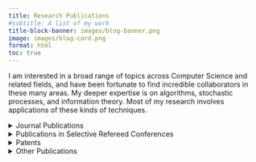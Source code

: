 ```yaml
---
title: Research Publications
#subtitle: A list of my work
title-block-banner: images/blog-banner.png
image: images/blog-card.png
format: html
toc: true
---
```

::: {.intro}

I am interested in a broad range of topics across Computer Science and
related fields, and have been fortunate to find incredible
collaborators in these many areas.  My deeper expertise is on
algorithms, stochastic processes, and information theory.  Most of my
research involves applications of these kinds of techniques.

:::

<!-- Keyword filter toolbar -->
<div id="keyword-filter"></div>
<div id="no-matches" class="callout callout-warning hidden">
  <div class="callout-body">
    <p>No publications match your current filters.</p>
  </div>
</div>

<!-- Publications list -->
<div id="pubs">

<details><summary>Journal Publications</summary>

* **[Efficient Algorithms for Neighbor Discovery in Wireless Networks](https://web.cs.umass.edu/publication/docs/2010/UM-CS-2010-066.pdf).**
  <span class="pub-topics" data-topics='["Wireless Networks"]' hidden></span>
  *Sudarshan Vasudevan, Micah Adler, Dennis Goeckel, Don Towsley.*
  IEEE/ACM Transactions on Networking. **21**(1): 69–83 (2013).

* **[Approximating Optimal Binary Decision Trees](https://www.cs.williams.edu/~heeringa/publications/approx2008.pdf).**
  <span class="pub-topics" data-topics='["Search Structures"]' hidden></span>
  *Micah Adler, Brent Heeringa.*
  Algorithmica **62**(3–4): 1112–1121 (2012).

* **[Algorithms for optimizing the bandwidth cost of content delivery](https://people.cs.umass.edu/~ramesh/Site/PUBLICATIONS_files/AdlerSV11.pdf).**
  <span class="pub-topics" data-topics='["Streaming Media & Content Distribution"]' hidden></span>
  *Micah Adler, Ramesh K. Sitaraman, Harish Venkataramani.*
  Computer Networks **55**(18): 4007–4020 (2011).

* **[On Exploiting Node‑Heterogeneous Clusters Optimally](https://graal.ens-lyon.fr/~lmarchal/scheduling/articles-2011/rosenberg_divisible_return_fifo.pdf).**
  <span class="pub-topics" data-topics='["Heterogeneous Clusters"]' hidden></span>
  *Micah Adler, Ying Gong, Arnold L. Rosenberg.*
  Theory Comput. Syst. **42**(4): 465–487 (2008).

* **[Passive‑Logging Attacks Against Anonymous Communications Systems](https://people.cs.georgetown.edu/~clay/research/pubs/wright-tissec-2008.pdf).**
  <span class="pub-topics" data-topics='["Anonymous Communication & Privacy"]' hidden></span>
  *Matthew K. Wright, Micah Adler, Brian Neil Levine, Clay Shields.*
  ACM Trans. Inf. Syst. Secur. **11**(2): 3:1–3:34 (2008).

* **[Tradeoffs in Probabilistic Packet Marking for IP Traceback](https://cse.buffalo.edu/~hungngo/classes/2003/Markov_Chains/papers/p407-adler.pdf).**
  <span class="pub-topics" data-topics='["IP Traceback & Packet Marking", "Lower Bounds & Complexity Theory"]' hidden></span>
  *Micah Adler.*
  Journal of the ACM **52**(2): 217–244 (2005).

* **[The Predecessor Attack: An Analysis of a Threat to Anonymous Communications Systems](https://www.freehaven.net/anonbib/cache/Wright:2004.pdf).**
  <span class="pub-topics" data-topics='["Anonymous Communication & Privacy"]' hidden></span>
  *Matthew K. Wright, Micah Adler, Brian N. Levine, Clay Shields.*
  ACM Transactions on Information and System Security **7**(4) (2005).

* **[Pricing Multicasting in More Flexible Network Models](https://dna-pubs.cs.columbia.edu/uploads/37365814-c1cb-40d8-8d8f-ddb54ef0639a.pdf).**
  <span class="pub-topics" data-topics='["Multicasting"]' hidden></span>
  *Micah Adler, Dan Rubenstein.*
  Transactions on Algorithms **1**(1) (2005).

* **[Tight Bounds for the Performance of Longest in System on DAGs](https://www.irif.fr/~adiro/publ/AR.pdf).**
  <span class="pub-topics" data-topics='["Scheduling & Queues"]' hidden></span>
  *Micah Adler, Adi Rosén.*
  Journal of Algorithms **55**(2): 101–112 (2005).

* **[Optimal Proxy Cache Allocation for Efficient Streaming Media Distribution](https://nlab.engr.uconn.edu/papers/wang02_infocom_proxy.pdf).**
  <span class="pub-topics" data-topics='["Streaming Media & Content Distribution"]' hidden></span>
  *Bing Wang, Subhabrata Sen, Micah Adler, Don Towsley.*
  IEEE Transactions on Multimedia (Special Issue on Streaming Media) **6**(2): April 2004.

* **[Randomized Pursuit–Evasion in Graphs](https://home.ttic.edu/~harry/pdf/hunter_rabbit.pdf).**
  <span class="pub-topics" data-topics='["Pursuit–Evasion"]' hidden></span>
  *Micah Adler, Harald Räcke, Naveen Sivadasan, Christian Sohler, Berthold Vöcking.*
  Combinatorics, Probability & Computing **12**(3) (2003).

* **[Time‑Constrained Scheduling of Weighted Packets on Trees and Meshes](https://repository.upenn.edu/handle/20.500.14332/6126).**
  <span class="pub-topics" data-topics='["Scheduling & Queues"]' hidden></span>
  *Micah Adler, Sanjeev Khanna, Rajmohan Rajaraman, Adi Rosén.*
  Algorithmica **36**(2): 123–152 (April 2003).

* **[Scheduling Time‑Constrained Communication in Linear Networks](https://people.cs.umass.edu/~ramesh/Site/PUBLICATIONS_files/AdlerRSU98.pdf).**
  <span class="pub-topics" data-topics='["Scheduling & Queues"]' hidden></span>
  *Micah Adler, Arnold L. Rosenberg, Ramesh K. Sitaraman, Walter Unger.*
  Theory of Computing Systems **35**(6): 599–623 (October 2002).

* **[Scheduling Space‑Sharing for Internet Advertising](http://theory.stanford.edu/~matias/papers/space_sharing.pdf).**
  <span class="pub-topics" data-topics='["Scheduling & Queues", "Advertising"]' hidden></span>
  *Micah Adler, Phillip B. Gibbons, Yossi Matias.*
  Journal of Scheduling **5**(2): 103–119 (March 2002).

* **[An n! Lower Bound on Formula Size](https://people.cs.umass.edu/~immerman/pub/factorial.pdf).**
  <span class="pub-topics" data-topics='["Lower Bounds & Complexity Theory"]' hidden></span>
  *Micah Adler, Neil Immerman.*
  ACM Transactions on Computational Logic **4**(3): 296–314 (July 2003). (LICS 2001 special issue.)

* **[Protocols for Asymmetric Communication Channels](https://www.cs.cmu.edu/afs/cs.cmu.edu/project/phrensy/pub/papers/AdlerM98.pdf).**
  <span class="pub-topics" data-topics='["Network Capacity & Information Theory", "Asymmetric Communication"]' hidden></span>
  *Micah Adler, Bruce Maggs.*
  Journal of Computer and System Sciences **63**(4): 573–596 (December 2001). (FOCS ’98 special issue.)

* **[Compression Using Efficient Multicasting](https://dl.acm.org/doi/10.1145/335305.335324).**
  <span class="pub-topics" data-topics='["Multicasting", "Parallel Bandwidth"]' hidden></span>
  *Micah Adler, Tom Leighton.*
  Journal of Computer and System Sciences **63**(1): 127–145 (August 2001). (Internet algorithms special issue.)

* **[Efficient Communication Strategies for Ad‑Hoc Wireless Networks](https://dl.acm.org/doi/pdf/10.1145/277651.277692).**
  <span class="pub-topics" data-topics='["Wireless Networks"]' hidden></span>
  *Micah Adler, Christian Scheideler.*
  Theory of Computing Systems **33**(5): 337–391 (October 2000). (SPAA ’98 special issue.)

* **[Parallel Sorting With Limited Bandwidth](https://dl.acm.org/doi/10.1145/215399.215431).**
  <span class="pub-topics" data-topics='["Parallel Algorithms", "Parallel Bandwidth", "Lower Bounds & Complexity Theory"]' hidden></span>
  *Micah Adler, John W. Byers, Richard M. Karp.*
  SIAM Journal on Computing **29**(6): 1997–2015 (April 2000).

* **[Modeling Parallel Bandwidth: Local vs. Global Restrictions](https://www.cs.utexas.edu/users/vijaya/pubs/bandwidth.pdf).**
  <span class="pub-topics" data-topics='["Parallel Algorithms", "Parallel Bandwidth"]' hidden></span>
  *Micah Adler, Phillip B. Gibbons, Yossi Matias, Vijaya Ramachandran.*
  Algorithmica **24**(3–4): 381–404 (1999). (Coarse‑grained parallel algorithms special issue.)

* **[Parallel Randomized Load Balancing](https://www.eecs.harvard.edu/~michaelm/postscripts/rsa1998.pdf).**
  <span class="pub-topics" data-topics='["Parallel Algorithms", "Load Balancing & Work Sharing"]' hidden></span>
  *Micah Adler, Soumen Chakrabarti, Michael Mitzenmacher, Lars Rasmussen.*
  Random Structures & Algorithms **13**(2): 159–188 (Sept 1998).

* **[Asynchronous Shared Memory Search Structures](https://dl.acm.org/doi/pdf/10.1145/237502.237506).**
  <span class="pub-topics" data-topics='["Parallel Algorithms", "Search Structures"]' hidden></span>
  *Micah Adler.*
  Theory of Computing Systems **31**: 377–401 (1998). (SPAA ’96 special issue.)
</details>

<details><summary>Publications in Selective Refereed Conferences</summary>

* **[Search Space Reductions for Nearest-Neighbor Queries](https://ovf2dbuhz3kkjzkc.vyomaonline.com/studymaterial/uploads/pdf/2020/12/05_3f9debe8560161dfae5d6f466b5f21c1.pdf#page=565_).**
  <span class="pub-topics" data-topics='["Search Structures"]' hidden></span>
  *M Adler, B Heeringa.*
  International Conference on Theory and Applications of Models of Computation … (2008).

* **[On the Capacity of Information Networks](https://www.cs.ubc.ca/~nickhar/papers/Capacity/Capacity-Soda.pdf).**
  <span class="pub-topics" data-topics='["Network Capacity & Information Theory", "Lower Bounds & Complexity Theory"]' hidden></span>
  *Micah Adler, Nicholas Harvey, Kamal Jain, Robert Kleinberg, April Rasala Lehman.*
  Proceedings of ACM–SIAM Symposium on Discrete Algorithms (SODA), January 2006.

* **[Lower Bounds for Asymmetric Communication Channels and Distributed Source Coding](https://www.cs.ubc.ca/~nickhar/papers/AsymmetricCommunication/Coding-CameraReady.pdf).**
  <span class="pub-topics" data-topics='["Network Capacity & Information Theory", "Lower Bounds & Complexity Theory"]' hidden></span>
  *Micah Adler, Erik Demaine, Nicholas Harvey, Mihai Patrascu.*
  Proceedings of ACM–SIAM Symposium on Discrete Algorithms (SODA), January 2006.

* **[On optimal communication cost for gathering correlated data through wireless sensor networks](https://pdos.csail.mit.edu/~jaya/RELATED-PAPERS/mobicom/2006/p310_gathering.pdf).**
  <span class="pub-topics" data-topics='["Wireless Networks", "Sensor Networks", "Asymmetric Communication"]' hidden></span>
  *J Liu, M Adler, D Towsley, C Zhang.*
  Proceedings of the 12th annual international conference on Mobile Computing (MobiCom) 2006.

* **[Efficient Probabilistic Packet Marking](https://csr.bu.edu/icnp2005/papers/33_qdong-eppm.pdf).**
  <span class="pub-topics" data-topics='["IP Traceback & Packet Marking"]' hidden></span>
  *Qunfeng Dong, Micah Adler, Suman Banerjee, Kazu Hirata.*
  Proceedings of International Conference on Network Protocols (ICNP), November 2005.

* **[Minimum Energy Reliable Paths Using Unreliable Wireless Links](https://pages.cs.wisc.edu/~qunfeng/papers/mobihoc2005.pdf).**
  <span class="pub-topics" data-topics='["Wireless Networks"]' hidden></span>
  *Qunfeng Dong, Micah Adler, Suman Banerjee, Archan Misra.*
  Proceedings of ACM MobiHoc, May 2005.

* **[Towards Asymptotic Optimality in Probabilistic Packet Marking](https://www.eecs.yorku.ca/~jeff/research/micah/stoc.pdf).**
  <span class="pub-topics" data-topics='["IP Traceback & Packet Marking", "Lower Bounds & Complexity Theory"]' hidden></span>
  *Micah Adler, Jeff Edmonds, Jiří Matoušek.*
  Proceedings of the 37th ACM Symposium on Theory of Computing (STOC), 2005.

* **[Optimal Peer Selection for P2P Downloading and Streaming](https://research.engineering.nyu.edu/~suel/papers/peer.pdf).**
  <span class="pub-topics" data-topics='["Streaming Media & Content Distribution", "Peer-to-Peer Networks"]' hidden></span>
  *Micah Adler, Rakesh Kumar, Keith Ross, Dan Rubenstein, Torsten Suel, David Yao.*
  Proceedings of IEEE INFOCOM, 2005.

* **[Collecting Correlated Information from a Sensor Network](https://web.cs.umass.edu/publication/docs/2004/UM-CS-2004-070.pdf).**
  <span class="pub-topics" data-topics='["Sensor Networks", "Asymmetric Communication"]' hidden></span>
  *Micah Adler.*
  Proceedings of the 16th Annual ACM–SIAM Symposium on Discrete Algorithms (SODA), 2005.

* **Load Balancing in Hypercubic Distributed Hash Tables with Heterogeneous Processors.**
  <span class="pub-topics" data-topics='["Heterogeneous Clusters", "Heterogeneous Clusters"]' hidden></span>
  *Junning Liu, Micah Adler.*
  Proceedings of European Symposium on Algorithms (ESA), 2004.

* **[Optimal Website Design with the Constrained Subtree Selection Problem](https://www.cs.williams.edu/~heeringa/publications/heeringa-icalp2004.pdf).**
  <span class="pub-topics" data-topics='["Streaming Media & Content Distribution", "The Web"]' hidden></span>
  *Brent Heeringa, Micah Adler.*
  Proceedings of International Colloquium on Automata, Languages, and Programming (ICALP), 2004.

* **Two optimal peer selection problems.**
  <span class="pub-topics" data-topics='["Peer-to-Peer Networks"]' hidden></span>
  *M Adler, R Kumar, K Ross, D Rubenstein, D Turner, DD Yao.*
  ACM SIGMETRICS Performance Evaluation Review 32 (2), 28–30 (2004).

* **On Using Multicast for Streaming Video across Wide Area Network.**
  <span class="pub-topics" data-topics='["Streaming Media & Content Distribution", "Multicasting"]' hidden></span>
  *Bing Wang, Subhabrata Sen, Micah Adler, Don Towsley.*
  Proceedings of IEEE GLOBECOM, 2003.

* **[A Stochastic Process on the Hypercube with Applications to Peer‑to‑Peer Networks](https://dspace.mit.edu/bitstream/handle/1721.1/29831/MIT-CSAIL-TR-2003-003.pdf?sequence=2).**
  <span class="pub-topics" data-topics='["Load Balancing & Work Sharing", "Peer-to-Peer Networks"]' hidden></span>
  *Micah Adler, Eran Halperin, Richard Karp, Vijay Vazirani.*
  Proceedings of the 35th ACM Symposium on Theory of Computing (STOC), 2003.

* **Optimal Sharing of Bags of Tasks in Heterogeneous Clusters.**
  <span class="pub-topics" data-topics='["Load Balancing & Work Sharing", "Heterogeneous Clusters"]' hidden></span>
  *Micah Adler, Ying Gong, Arnold L. Rosenberg.*
  Proceedings of the 15th ACM Symposium on Parallelism in Algorithms and Architectures (SPAA), 2003.

* **[A Proportionate Fair Scheduling Rule with Good Worst‑Case Performance](https://www.cs.ox.ac.uk/people/leslieann.goldberg/papers/buckets.pdf).**
  <span class="pub-topics" data-topics='["Scheduling & Queues", "Load Balancing & Work Sharing"]' hidden></span>
  *Micah Adler, Petra Berenbrink, Tom Friedetzky, Leslie Goldberg, Paul Goldberg, Mike Paterson.*
  Proceedings of the 15th ACM Symposium on Parallelism in Algorithms and Architectures (SPAA), 2003.

* **Asymptotically Optimal Worksharing in HNOWs: How Long is “Sufficiently Long?”**
  <span class="pub-topics" data-topics='["Load Balancing & Work Sharing", "Heterogeneous Clusters"]' hidden></span>
  *Micah Adler, Ying Gong, Arnold L. Rosenberg.*
  Proceedings of the 36th Annual Simulation Symposium, 2003.

* **[Estimation of Congestion Price Using Probabilistic Packet Marking](https://infocom2003.ieee-infocom.org/papers/50_04.PDF).**
  <span class="pub-topics" data-topics='["IP Traceback & Packet Marking"]' hidden></span>
  *Micah Adler, Jin‑Yi Cai, Jonathan K. Shapiro, Don Towsley.*
  Proceedings of IEEE INFOCOM, 2003.

* **[Defending Anonymous Communication Against Passive Logging Attacks](https://people.cs.georgetown.edu/~clay/research/pubs/wright-passive.pdf).**
  <span class="pub-topics" data-topics='["Anonymous Communication & Privacy"]' hidden></span>
  *Matthew Wright, Micah Adler, Brian N. Levine, Clay Shields.*
  Proceedings of IEEE Symposium on Security and Privacy, 2003.

* **[Randomized Pursuit–Evasion in Graphs](https://home.ttic.edu/~harry/pdf/hunter_rabbit.pdf).**
  <span class="pub-topics" data-topics='["Pursuit–Evasion"]' hidden></span>
  *Micah Adler, Harald Räcke, Naveen Sivadasan, Christian Sohler, Berthold Vöcking.*
  Proceedings of the 29th International Colloquium on Automata, Languages, and Programming (ICALP), 2002.

* **[Tradeoffs in Probabilistic Packet Marking for IP Traceback](https://cse.buffalo.edu/~hungngo/classes/2003/Markov_Chains/papers/p407-adler.pdf).**
  <span class="pub-topics" data-topics='["IP Traceback & Packet Marking", "Lower Bounds & Complexity Theory"]' hidden></span>
  *Micah Adler.*
  Proceedings of the 34th ACM Symposium on Theory of Computing (STOC), 2002.

* **[An Analysis of the Degradation of Anonymous Protocols](https://people.cs.georgetown.edu/~clay/research/pubs/wright.ndss01.pdf).**
  <span class="pub-topics" data-topics='["Anonymous Communication & Privacy"]' hidden></span>
  *Matthew Wright, Micah Adler, Brian N. Levine, Clay Shields.*
  Proceedings of the Symposium on Network and Distributed System Security (NDSS), 2002.

* **[Optimal Proxy Cache Allocation for Efficient Streaming Media Distribution](https://nlab.engr.uconn.edu/papers/wang02_infocom_proxy.pdf).**
  <span class="pub-topics" data-topics='["Streaming Media & Content Distribution"]' hidden></span>
  *Bing Wang, Subhabrata Sen, Micah Adler, Don Towsley.*
  Proceedings of IEEE INFOCOM, 2002.

* **[Tight Bounds for the Performance of Longest in System on DAGs](https://www.irif.fr/~adiro/publ/AR.pdf).**
  <span class="pub-topics" data-topics='["Scheduling & Queues"]' hidden></span>
  *Micah Adler, Adi Rosén.*
  Proceedings of the 19th International Symposium on Theoretical Aspects of Computer Science (STACS), 2002.

* **Pricing Multicasting in More Practical Network Models.**
  <span class="pub-topics" data-topics='["Multicasting"]' hidden></span>
  *Micah Adler, Dan Rubenstein.*
  Proceedings of the 13th Annual ACM–SIAM Symposium on Discrete Algorithms (SODA), 2002.

* **Tree Layout for Internal Network Characterizations in Multicast Networks.**
  <span class="pub-topics" data-topics='["Multicasting"]' hidden></span>
  *Micah Adler, Tian Bu, Ramesh K. Sitaraman, Don Towsley.*
  Proceedings of the 3rd International Workshop on Networked Group Communication (NGC), 2001.

* **Channelization Problem in Large Scale Data Dissemination.**
  <span class="pub-topics" data-topics='["Streaming Media & Content Distribution"]' hidden></span>
  *Micah Adler, Zihui Ge, James Kurose, Don Towsley, Stephen Zabele.*
  Proceedings of the 9th IEEE International Conference on Network Protocols (ICNP), 2001.

* **[An n! Lower Bound on Formula Size](https://people.cs.umass.edu/~immerman/pub/factorial.pdf).**
  <span class="pub-topics" data-topics='["Lower Bounds & Complexity Theory"]' hidden></span>
  *Micah Adler, Neil Immerman.*
  Proceedings of IEEE Symposium on Logic in Computer Science (LICS), 2001.

* **New Protocols for Asymmetric Communication Channels.**
  <span class="pub-topics" data-topics='["Network Capacity & Information Theory", "Asymmetric Communication"]' hidden></span>
  *John Watkinson, Micah Adler, Faith Fich.*
  Proceedings of the 8th International Colloquium on Structural Information and Communication Complexity (SIROCCO), 2001.

* **[Deadline Fair Scheduling: Bridging the Theory and Practice of Proportionate‑Fair Scheduling in Multiprocessor Servers](https://lass.cs.umass.edu/papers/ps/TR00-38-Dec00.pdf).**
  <span class="pub-topics" data-topics='["Scheduling & Queues"]' hidden></span>
  *Abhishek Chandra, Micah Adler, Prashant Shenoy.*
  Proceedings of IEEE Real‑Time Technology and Applications Symposium (RTAS), 2001.

* **[Towards Compressing Web Graphs](https://www.eecs.harvard.edu/~michaelm/postscripts/dcc2001b.pdf).**
  <span class="pub-topics" data-topics='["Streaming Media & Content Distribution", "The Web"]' hidden></span>
  *Micah Adler, Michael Mitzenmacher.*
  Proceedings of the Data Compression Conference (DCC), 2001.

* **Proxy-based distribution of streaming video over unicast/multicast connections.**
  <span class="pub-topics" data-topics='["Streaming Media & Content Distribution", "Multicasting"]' hidden></span>
  *B Wang, S Sen, M Adler, D Towsley.*
  Proc. IEEE Infocom 2002 (2001).

* **[Compression Using Efficient Multicasting](https://dl.acm.org/doi/pdf/10.1145/335305.335324).**
  <span class="pub-topics" data-topics='["Multicasting", "Parallel Bandwidth"]' hidden></span>
  *Micah Adler, Tom Leighton.*
  Proceedings of the 32nd ACM Symposium on Theory of Computing (STOC), 2000.

* **[Surplus Fair Scheduling: A Proportional‑Share CPU Scheduling Algorithm for Symmetric Multiprocessors](https://www-users.cse.umn.edu/~chandra/papers/osdi00/paper.pdf).**
  <span class="pub-topics" data-topics='["Scheduling & Queues"]' hidden></span>
  *Abhishek Chandra, Micah Adler, Pawan Goyal, Prashant Shenoy.*
  Proceedings of the 4th Symposium on Operating System Design and Implementation (OSDI), 2000.

* **[Tight Size Bounds for Packet Headers in Narrow Meshes](https://www.cs.ox.ac.uk/people/leslieann.goldberg/papers/endtoend.pdf).**
  <span class="pub-topics" data-topics='["Network Protocols & Complexity"]' hidden></span>
  *Micah Adler, Faith Fich, Leslie Ann Goldberg, Mike Paterson.*
  Proceedings of the 27th International Colloquium on Automata, Languages, and Programming (ICALP), 2000.

* **The Complexity of End‑to‑End Communication in Memoryless Networks.**
  <span class="pub-topics" data-topics='["Network Protocols & Complexity", "Lower Bounds & Complexity Theory"]' hidden></span>
  *Micah Adler, Faith Fich.*
  Proceedings of the 18th ACM Symposium on Principles of Distributed Computing (PODC), 1999.

* **[Time‑Constrained Scheduling of Weighted Packets on Trees and Meshes](https://dl.acm.org/doi/pdf/10.1145/305619.305620).**
  <span class="pub-topics" data-topics='["Scheduling & Queues"]' hidden></span>
  *Micah Adler, Sanjeev Khanna, Rajmohan Rajaraman, Adi Rosén.*
  Proceedings of the 11th ACM Symposium on Parallel Algorithms and Architectures (SPAA), 1999.

* **[Protocols for Asymmetric Communication Channels](https://www.cs.cmu.edu/afs/cs.cmu.edu/project/phrensy/pub/papers/AdlerM98.pdf).**
  <span class="pub-topics" data-topics='["Network Capacity & Information Theory", "Asymmetric Communication"]' hidden></span>
  *Micah Adler, Bruce Maggs.*
  Proceedings of the 39th IEEE Symposium on Foundations of Computer Science (FOCS), 1998.

* **Communication‑Optimal Parallel Minimum Spanning Tree Algorithms.**
  <span class="pub-topics" data-topics='["Parallel Algorithms", "Parallel Bandwidth"]' hidden></span>
  *Micah Adler, Wolfgang Dittrich, Ben Juurlink, Mirosław Kutylowski, Ingo Rieping.*
  Proceedings of the 10th ACM Symposium on Parallel Algorithms and Architectures (SPAA), 1998.

* **Efficient Communication Strategies for Ad‑Hoc Wireless Networks.**
  <span class="pub-topics" data-topics='["Wireless Networks"]' hidden></span>
  *Micah Adler, Christian Scheideler.*
  Proceedings of the 10th ACM Symposium on Parallel Algorithms and Architectures (SPAA), 1998.

* **[Scheduling Time‑Constrained Communication in Linear Networks](https://people.cs.umass.edu/~ramesh/Site/PUBLICATIONS_files/AdlerRSU98.pdf).**
  <span class="pub-topics" data-topics='["Scheduling & Queues"]' hidden></span>
  *Micah Adler, Arnold L. Rosenberg, Ramesh K. Sitaraman, Walter Unger.*
  Proceedings of the 10th ACM Symposium on Parallel Algorithms and Architectures (SPAA), 1998.

* **Analyzing an Infinite Parallel Job Allocation Process.**
  <span class="pub-topics" data-topics='["Load Balancing & Work Sharing", "Parallel Algorithms"]' hidden></span>
  *Micah Adler, Petra Berenbrink, Klaus Schröder.*
  Proceedings of the 6th European Symposium on Algorithms (ESA), 1998.

* **[A Modular Analysis of Network Transmission Protocols](https://www.researchgate.net/publication/2610374_A_Modular_Analysis_of_Network_Transmission_Protocols).**
  <span class="pub-topics" data-topics='["Network Protocols & Complexity"]' hidden></span>
  *Micah Adler, Yair Bartal, John W. Byers, Michael Luby, Danny Raz.*
  Proceedings of the Israeli Symposium on Theory of Computing and Systems (ISTCS), 1997.

* **[Modeling Parallel Bandwidth: Local vs. Global Restrictions](https://www.cs.utexas.edu/users/vijaya/pubs/bandwidth.pdf).**
  <span class="pub-topics" data-topics='["Parallel Algorithms", "Parallel Bandwidth"]' hidden></span>
  *Micah Adler, Phillip B. Gibbons, Yossi Matias, Vijaya Ramachandran.*
  Proceedings of the 9th ACM Symposium on Parallel Algorithms and Architectures (SPAA), 1997.

* **[Asynchronous Shared Memory Search Structures](https://dl.acm.org/doi/pdf/10.1145/237502.237506).**
  *Micah Adler.*
  <span class="pub-topics" data-topics='["Parallel Algorithms", "Search Structures"]' hidden></span>
  Proceedings of the 8th ACM Symposium on Parallel Algorithms and Architectures (SPAA), 1996.

* **New Coding Techniques for Improved Bandwidth Utilization.**
  <span class="pub-topics" data-topics='["Parallel Algorithms", "Parallel Bandwidth"]' hidden></span>
  *Micah Adler.*
  Proceedings of the 37th IEEE Symposium on Foundations of Computer Science (FOCS), 1996.

* **Parallel Sorting With Limited Bandwidth.**
  <span class="pub-topics" data-topics='["Parallel Algorithms", "Parallel Bandwidth", "Lower Bounds & Complexity Theory"]' hidden></span>
  *Micah Adler, John W. Byers, Richard M. Karp.*
  Proceedings of the 7th ACM Symposium on Parallel Algorithms and Architectures (SPAA), 1995.

* **[Parallel Randomized Load Balancing](https://www.eecs.harvard.edu/~michaelm/postscripts/rsa1998.pdf).**
  <span class="pub-topics" data-topics='["Parallel Algorithms", "Load Balancing & Work Sharing"]' hidden></span>
  *Micah Adler, Soumen Chakrabarti, Michael Mitzenmacher, Lars Rasmussen.*
  Proceedings of the 27th ACM Symposium on Theory of Computing (STOC), 1995.

* **Scheduling Parallel Communication: The h‑Relation Problem.**
  <span class="pub-topics" data-topics='["Parallel Algorithms", "Parallel Bandwidth"]' hidden></span>
  *Micah Adler, John W. Byers, Richard M. Karp.*
  Symposium on Mathematical Foundations of Computer Science (MFCS), 1995.

* **AT² Bounds for a Class of VLSI Problems and String Matching.**
  <span class="pub-topics" data-topics='["Parallel Algorithms", "Parallel Bandwidth", "Lower Bounds & Complexity Theory"]' hidden></span>
  *Micah Adler, John W. Byers.*
  Proceedings of the 6th ACM Symposium on Parallel Algorithms and Architectures (SPAA), 1994.

* **[Selection in the Presence of Noise: The Design of Playoff Systems](https://www.cs.cmu.edu/~harchol/Papers/SODA94-ranking.pdf).**
  <span class="pub-topics" data-topics='["Tournament & Selection Design"]' hidden></span>
  *Micah Adler, Peter Gemmel, Mor Harchol, Richard M. Karp, Claire Kenyon.*
  Proceedings of the 5th ACM–SIAM Symposium on Discrete Algorithms (SODA), 1994.

</details>

<details><summary>Patents</summary>

* **[Fraud protection in an incentivized computer system](https://patents.google.com/patent/US20130275195A1/en).**
  <span class="pub-topics" data-topics='["Incentivized Systems & Fraud"]' hidden></span>
  *K Gabryelski, MD Corner, A Kalish, MA Adler.*
  US Patent App. 13/804,154 (2013).

* **[Real-time bidding optimization through utilization of mobile characteristics](https://patents.google.com/patent/US20130198011A1/en).**
  <span class="pub-topics" data-topics='["Advertising"]' hidden></span>
  *MD Corner, K Gabryelski, BN Levine, MA Adler.*
  US Patent App. 13/804,092 (2013).

* **[Temporal tracking of mobile user behavior with respect to web-based advertisements associated with temporary and keyed id use in digital media content](https://patents.google.com/patent/US20120265599A1/en).**
  <span class="pub-topics" data-topics='["Streaming Media & Content Distribution", "Advertising"]' hidden></span>
  *MD Corner, M Adler, MI Ecemis, K Gabryelski.*
  US Patent App. 13/447,054 (2012).

* **[Mobile digital media download tracking management utilizing statistical user fingerprinting techniques through correlation of web-based download user actions with mobile.](https://patents.google.com/patent/US20120265603A1/en).**
  <span class="pub-topics" data-topics='["Streaming Media & Content Distribution"]' hidden></span>
  *MD Corner, M Adler, MI Ecemis, K Gabryelski, AP Wolfe.*
  US Patent App. 13/447,049 (2012).

* **[Mobile digital media download incentive management through tracking of id stored in native facilities of the mobile device](https://patents.google.com/patent/US20120265602A1/en).**
  <span class="pub-topics" data-topics='["Streaming Media & Content Distribution", "Incentivized Systems & Fraud"]' hidden></span>
  *MD Corner, M Adler, MI Ecemis, K Gabryelski.*
  US Patent App. 13/447,047 (2012).

* **[Rewarding a user for downloading a free app with the right to use another free app](https://patents.google.com/patent/US20120265604A1/en).**
  <span class="pub-topics" data-topics='["Incentivized Systems & Fraud"]' hidden></span>
  *MD Corner, M Adler, MI Ecemis, K Gabryelski.*
  US Patent App. 13/447,057 (2012).

* **[Mobile digital media download incentive management through multiple user action tracking](https://patents.google.com/patent/US20120265595A1/en).**
  <span class="pub-topics" data-topics='["Incentivized Systems & Fraud"]' hidden></span>
  *MD Corner, M Adler, MI Ecemis, K Gabryelski.*
  US Patent App. 13/447,042 (2012).

* **[Probabalistic packet marking](https://patents.google.com/patent/US7254633).**
  <span class="pub-topics" data-topics='["IP Traceback & Packet Marking"]' hidden></span>
  *MA Adler.*
  US Patent 7,254,633 (2007).

* **[System and method for scheduling and controlling delivery of advertising in a communications network](https://patents.google.com/patent/US6009409A/en).**
  <span class="pub-topics" data-topics='["Scheduling & Queues", "Advertising"]' hidden></span>
  *MA Adler, PB Gibbons, Y Matias.*
  US Patent 6,009,409 (1999).

</details>

<details><summary>Other Publications</summary>

* **[Towards Combinatorial Interpretability of Neural Computation](https://doi.org/10.48550/ARXIV.2504.08842).**
  <span class="pub-topics" data-topics='["Mechanistic Interpretability & Neural Computation"]' hidden></span>
  *Micah Adler, Dan Alistarh, Nir Shavit.*
  CoRR abs/2504.08842 (2025).

* **[The Birth of Knowledge: Emergent Features across Time, Space, and Scale in Large Language Models](https://doi.org/10.48550/ARXIV.2505.19440).**
  <span class="pub-topics" data-topics='["Mechanistic Interpretability & Neural Computation"]' hidden></span>
  *Shashata Sawmya, Micah Adler, Nir Shavit.*
  CoRR abs/2505.19440 (2025).

* **[On the Complexity of Neural Computation in Superposition](https://doi.org/10.48550/ARXIV.2409.15318).**
  <span class="pub-topics" data-topics='["Mechanistic Interpretability & Neural Computation", "Lower Bounds & Complexity Theory"]' hidden></span>
  *Micah Adler, Nir Shavit.*
  CoRR abs/2409.15318 (2024).

* **[Search Space Reduction in R-trees](https://www.cs.williams.edu/~heeringa/publications/promise-pruning.pdf).**
  <span class="pub-topics" data-topics='["Search Structures"]' hidden></span>
  *Micah Adler, Brent Heeringa.*
  2008

* **On the Distance Entropy of a Data Collection Network.**
  <span class="pub-topics" data-topics='["Wireless Networks", "Sensor Networks", "Asymmetric Communication"]' hidden></span>
  *Junning Liu, Micah Adler, Don Towsley.*
  Second Workshop on Spatial Stochastic Modeling of Wireless Networks, 2006.

* **[Spectral clustering with links and attributes](https://apps.dtic.mil/sti/pdfs/ADA472209.pdf).**
  <span class="pub-topics" data-topics='["Clustering & Relational Data"]' hidden></span>
  *Jennifer Neville, Micah Adler, David Jensen.*
  (2004).

* **[Optimal peer selection in a free-market peer-resource economy](https://netecon.seas.harvard.edu/P2PEcon04.html/Papers04/Adler_04.pdf).**
  <span class="pub-topics" data-topics='["Peer-to-Peer Networks"]' hidden></span>
  *Micah Adler, Rakesh Kumar, Keith Ross, Dan Rubenstein, David Turner, David D. Yao.*
(2004).

* **Clustering Relational Data Using Attribute and Link Information.**
  <span class="pub-topics" data-topics='["Clustering & Relational Data"]' hidden></span>
  *Jennifer Neville, Micah Adler, David Jensen.*
  Text‑Mining & Link‑Analysis Workshop of the 18th International Joint Conference on Artificial Intelligence (IJCAI), August 2003.

* **[A Formal Study of Distributed Resource Allocation Strategies in Multi-Agent Systems](https://d1wqtxts1xzle7.cloudfront.net/83535605/A_Formal_Study_of_Distributed_Resource_A20220408-13543-qs6b2p.pdf?1738489075=&response-content-disposition=inline%3B+filename%3DA_Formal_Study_of_Distributed_Resource_A.pdf&Expires=1757263718&Signature=dqeKPN~NBXEqCBPsASLbjQmYpQ56uEOyEQCdyJP~2vXCLnEtg23UwwsYWuVHDvjevOGbGtOeLxdR5J9T-RQNUI-rYcogl-UJFZIZl6A~LtstL1VODbW85BdY3IWkLsGIPbOuy1VNvYW1YSZymKfza91cUO73JYEpAbiNokgf2HGkzcY3O36~lszJRaHWi79OoeFRLjHrsQGH7eUMdomznafWROlNjyT7bxY1mTSHJp55XghjXloRPPmbLwq1iSXK2jdCCxQUen57KZ0z5ZqIQC6sn31Y1uZVdnZxAh7-WjsQh1O55GMC5ey2RAAlr2~9vQx0O9t6s~FfPn0AyjZKrw__&Key-Pair-Id=APKAJLOHF5GGSLRBV4ZA).**
  <span class="pub-topics" data-topics='["Multi-Agent Systems"]' hidden></span>
  *J Shen, M Adler, V Lesser.*
  UMASS, January, 260 (2003).

* **Clustering Relational Data.**
  <span class="pub-topics" data-topics='["Clustering & Relational Data"]' hidden></span>
  *Jennifer Neville, Micah Adler, David Jensen.*
  Poster presentation at Grace Hopper Celebration of Women in Computing, 2002.

* **CAREER: Algorithms for Efficient Bandwidth Utilization in the Internet.**
  <span class="pub-topics" data-topics='["Parallel Algorithms", "Parallel Bandwidth"]' hidden></span>
  *MA Adler.*
  NSF Award Number 0133664. Directorate for Computer and Information Science (2002).

* **Limited Bandwidth Parallel Computation.**
  <span class="pub-topics" data-topics='["Parallel Algorithms", "Parallel Bandwidth", "Lower Bounds & Complexity Theory"]' hidden></span>
  *Micah Adler.*
  Ph.D. dissertation, University of California, Berkeley, December 1996.

* **Is the 10% to 15% Rule Right for Your Index?**
  <span class="pub-topics" data-topics='["Database Systems"]' hidden></span>
  *Cary V. Millsap, Craig A. Shallahamer, Micah Adler.*
  Oracle User Week Conference, 1992.


</details>
</div>

<style>
/* Match the look of Quarto listing filter chips */
.chip-bar {
  display: flex;
  flex-wrap: wrap;
  gap: .5rem;
  margin: .5rem 0 1rem 0;
}
.chip {
  display: inline-flex;
  align-items: center;
  gap: .35rem;
  padding: .35rem .75rem;
  border: 1px solid var(--quarto-border-color, #ccc);
  border-radius: 999px;
  background: var(--quarto-background-body, #fff);
  cursor: pointer;
  font-size: .875rem;
  line-height: 1rem;
}
.chip .count {
  display: inline-block;
  padding: .05rem .4rem;
  border-radius: .75rem;
  border: 1px solid var(--quarto-border-color, #ccc);
  font-size: .75em;
  opacity: .8;
}
.chip.is-selected {
  background: var(--quarto-accent, var(--bs-primary, #3d52a0));
  color: white;
  border-color: transparent;
}
.chip-ghost {
  opacity: .8;
}
.item-tags {
  display: inline-flex;
  gap: .25rem;
  margin-left: .5rem;
}
.chip-small {
  font-size: .75rem;
  padding: .25rem .5rem;
}
.search-wrap {
  display: flex;
  align-items: center;
  gap: .5rem;
  margin-left: auto;
}
#filter-search {
  max-width: 18rem;
  padding: .35rem .5rem;
  border-radius: .35rem;
  border: 1px solid var(--quarto-border-color, #ccc);
}
#keyword-filter {
  display: flex;
  align-items: center;
  gap: .75rem;
  flex-wrap: wrap;
}
#no-matches.hidden { display: none; }
</style>
<script>
document.addEventListener('DOMContentLoaded', function() {
  const container = document.getElementById('pubs');
  const items = Array.from(container.querySelectorAll('li'));

  // Annotate items with topics from explicit data embedded in each item
  const topicCounts = new Map();
  const topicSet = new Set();
  items.forEach(li => {
    const meta = li.querySelector('.pub-topics');
    let topics = [];
    if (meta && meta.dataset.topics) {
      try { topics = JSON.parse(meta.dataset.topics); } catch (e) { topics = []; }
    }
    if (!Array.isArray(topics) || topics.length === 0) {
      topics = ['Uncategorized'];
    }
    li.dataset.topics = JSON.stringify(topics);
    li.classList.add('pub-item');

    // Add visible tags at end of item
    const tags = document.createElement('span');
    tags.className = 'item-tags';
    topics.forEach(t => {
      const a = document.createElement('button');
      a.type = 'button';
      a.className = 'chip chip-small chip-ghost';
      a.textContent = t;
      a.dataset.topic = t;
      a.title = 'Filter by ' + t;
      a.addEventListener('click', (ev) => {
        ev.preventDefault();
        selectSingleTopic(t);
      });
      tags.appendChild(a);
    });
    li.appendChild(tags);

    topics.forEach(t => {
      topicSet.add(t);
      topicCounts.set(t, (topicCounts.get(t)||0) + 1);
    });
  });

  // Build the filter UI
  const toolbar = document.getElementById('keyword-filter');
  const bar = document.createElement('div');
  bar.className = 'chip-bar';

  const selected = new Set();

  function applyFilter() {
    const query = document.getElementById('filter-search').value.trim().toLowerCase();
    const queryParts = query.length ? query.split(/\s+/g) : [];
    const matchQuery = (text) => {
      if (!queryParts.length) return true;
      return queryParts.every(q => text.includes(q));
    };

    let visibleCount = 0;
    items.forEach(li => {
      const topics = JSON.parse(li.dataset.topics || '[]');
      const text = li.textContent.replace(/\s+/g,' ').trim().toLowerCase();
      const topicOk = (selected.size === 0) || topics.some(t => selected.has(t));
      const queryOk = matchQuery(text);
      const show = topicOk && queryOk;
      li.style.display = show ? '' : 'none';
      if (show) visibleCount++;
    });

    // Hide details sections if they have no visible items
    const detailsNodes = Array.from(container.querySelectorAll('details'));
    detailsNodes.forEach(d => {
      const any = Array.from(d.querySelectorAll('li')).some(li => li.style.display !== 'none');
      d.style.display = any ? '' : 'none';
    });

    document.getElementById('no-matches').classList.toggle('hidden', visibleCount > 0);
  }

  function selectSingleTopic(label) {
    selected.clear();
    Array.from(bar.querySelectorAll('.chip')).forEach(c => c.classList.remove('is-selected'));
    const chip = bar.querySelector(`.chip[data-topic="{}"]`.replace("{}", CSS.escape(label)));
    if (chip) chip.classList.add('is-selected');
    selected.add(label);
    applyFilter();
  }

  // Add "All" chip
  const allBtn = document.createElement('button');
  allBtn.type = 'button';
  allBtn.className = 'chip';
  allBtn.textContent = 'All';
  allBtn.addEventListener('click', () => {
    selected.clear();
    Array.from(bar.querySelectorAll('.chip')).forEach(c => c.classList.remove('is-selected'));
    applyFilter();
  });
  bar.appendChild(allBtn);

  // Add topic chips
  Array.from(topicSet).sort().forEach(label => {
    const btn = document.createElement('button');
    btn.type = 'button';
    btn.className = 'chip';
    btn.dataset.topic = label;
    btn.title = 'Toggle filter for ' + label;
    const count = topicCounts.get(label) || 0;
    btn.textContent = `${label} (${count})`;
    btn.addEventListener('click', () => {
      const wasSelected = selected.has(label);
      if (wasSelected) selected.delete(label);
      else selected.add(label);
      btn.classList.toggle('is-selected', !wasSelected);
      applyFilter();
    });
    bar.appendChild(btn);
  });

  // Add search box + clear
  const searchWrap = document.createElement('div');
  searchWrap.className = 'search-wrap';

  const searchBox = document.createElement('input');
  searchBox.id = 'filter-search';
  searchBox.type = 'search';
  searchBox.placeholder = 'Search titles, authors, venues';
  searchBox.addEventListener('input', applyFilter);
  searchWrap.appendChild(searchBox);

  const clearBtn = document.createElement('button');
  clearBtn.type = 'button';
  clearBtn.className = 'chip chip-ghost';
  clearBtn.textContent = 'Clear';
  clearBtn.title = 'Clear filters and search';
  clearBtn.addEventListener('click', () => {
    selected.clear();
    document.getElementById('filter-search').value = '';
    Array.from(bar.querySelectorAll('.chip')).forEach(c => c.classList.remove('is-selected'));
    applyFilter();
  });
  searchWrap.appendChild(clearBtn);

  toolbar.appendChild(bar);
  toolbar.appendChild(searchWrap);

  applyFilter();
});
</script>
